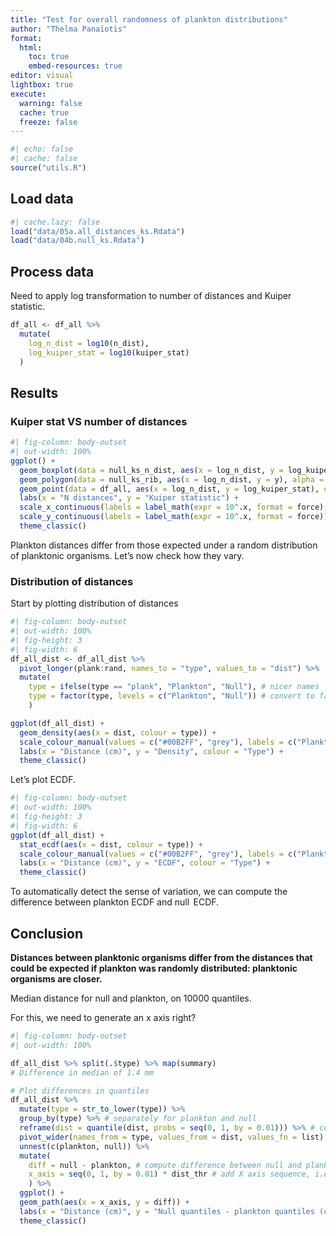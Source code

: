 ```yaml
---
title: "Test for overall randomness of plankton distributions"
author: "Thelma Panaïotis"
format: 
  html:
    toc: true
    embed-resources: true
editor: visual
lightbox: true
execute:
  warning: false
  cache: true
  freeze: false
---
```


```r
#| echo: false
#| cache: false
source("utils.R")
```

## Load data

```r
#| cache.lazy: false
load("data/05a.all_distances_ks.Rdata")
load("data/04b.null_ks.Rdata")
```

## Process data

Need to apply log transformation to number of distances and Kuiper statistic.

```r
df_all <- df_all %>% 
  mutate(
    log_n_dist = log10(n_dist),
    log_kuiper_stat = log10(kuiper_stat)
  )
```

## Results

### Kuiper stat VS number of distances

```r
#| fig-column: body-outset
#| out-width: 100%
ggplot() +
  geom_boxplot(data = null_ks_n_dist, aes(x = log_n_dist, y = log_kuiper_stat, group = log_n_dist), colour = "gray") +
  geom_polygon(data = null_ks_rib, aes(x = log_n_dist, y = y), alpha = 0.1) +
  geom_point(data = df_all, aes(x = log_n_dist, y = log_kuiper_stat), colour = "#00B2FF") +
  labs(x = "N distances", y = "Kuiper statistic") +
  scale_x_continuous(labels = label_math(expr = 10^.x, format = force), breaks = seq(2, 8, by = 2)) +
  scale_y_continuous(labels = label_math(expr = 10^.x, format = force)) +
  theme_classic()
```

Plankton distances differ from those expected under a random distribution of planktonic organisms. Let’s now check how they vary.

### Distribution of distances

Start by plotting distribution of distances

```r
#| fig-column: body-outset
#| out-width: 100%
#| fig-height: 3
#| fig-width: 6
df_all_dist <- df_all_dist %>% 
  pivot_longer(plank:rand, names_to = "type", values_to = "dist") %>% 
  mutate(
    type = ifelse(type == "plank", "Plankton", "Null"), # nicer names
    type = factor(type, levels = c("Plankton", "Null")) # convert to factor
    )

ggplot(df_all_dist) +
  geom_density(aes(x = dist, colour = type)) +
  scale_colour_manual(values = c("#00B2FF", "grey"), labels = c("Plankton", "Null")) +
  labs(x = "Distance (cm)", y = "Density", colour = "Type") +
  theme_classic()
```

Let’s plot ECDF.

```r
#| fig-column: body-outset
#| out-width: 100%
#| fig-height: 3
#| fig-width: 6
ggplot(df_all_dist) +
  stat_ecdf(aes(x = dist, colour = type)) +
  scale_colour_manual(values = c("#00B2FF", "grey"), labels = c("Plankton", "Null")) +
  labs(x = "Distance (cm)", y = "ECDF", colour = "Type") +
  theme_classic()
```

To automatically detect the sense of variation, we can compute the difference between plankton ECDF and null  ECDF.

::: {.callout-note icon="false"}
## Conclusion

**Distances between planktonic organisms differ from the distances that could be expected if plankton was randomly distributed: planktonic organisms are closer.**
:::

Median distance for null and plankton, on 10000 quantiles.

::: callout-note
For this, we need to generate an x axis right?
:::

```r
#| fig-column: body-outset
#| out-width: 100%

df_all_dist %>% split(.$type) %>% map(summary)
# Difference in median of 1.4 mm

# Plot differences in quantiles
df_all_dist %>% 
  mutate(type = str_to_lower(type)) %>% 
  group_by(type) %>% # separately for plankton and null
  reframe(dist = quantile(dist, probs = seq(0, 1, by = 0.01))) %>% # compute percentiles
  pivot_wider(names_from = type, values_from = dist, values_fn = list) %>% # plankton and null quantiles in two columns
  unnest(c(plankton, null)) %>% 
  mutate(
    diff = null - plankton, # compute difference between null and plankton quantiles
    x_axis = seq(0, 1, by = 0.01) * dist_thr # add X axis sequence, i.e. percentiles times the max distance
    ) %>% 
  ggplot() +
  geom_path(aes(x = x_axis, y = diff)) +
  labs(x = "Distance (cm)", y = "Null quantiles - plankton quantiles (cm)") +
  theme_classic()
  
```
